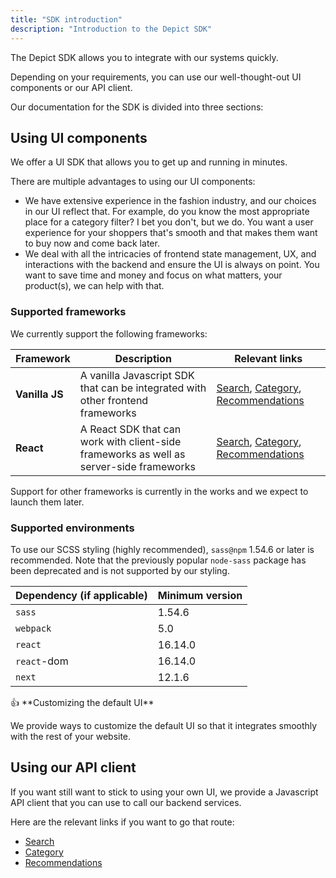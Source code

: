 ```yaml
---
title: "SDK introduction"
description: "Introduction to the Depict SDK"
---
```


The Depict SDK allows you to integrate with our systems quickly.

Depending on your requirements, you can use our well-thought-out UI components or our API client.

Our documentation for the SDK is divided into three sections:

<CardGroup cols={3}>
    <Card title="Search" href="/search-sdk/search-sdk-overview" icon="magnifying-glass" iconType="duotone"></Card>
    <Card title="Categories" href="/category-sdk/categories-sdk-overview" icon="folders" iconType="duotone"></Card>
    <Card title="Recommendations" href="/recommendations-sdk/recommendations-sdk-overview" icon="bolt-lightning" iconType="duotone"></Card>
</CardGroup>

## Using UI components

We offer a UI SDK that allows you to get up and running in minutes.

There are multiple advantages to using our UI components:

* We have extensive experience in the fashion industry, and our choices in our UI reflect that. For example, do you know the most appropriate place for a category filter? I bet you don't, but we do. You want a user experience for your shoppers that's smooth and that makes them want to buy now and come back later.
* We deal with all the intricacies of frontend state management, UX, and interactions with the backend and ensure the UI is always on point. You want to save time and money and focus on what matters, your product(s), we can help with that.

### Supported frameworks

We currently support the following frameworks:

| Framework      | Description                                                                             | Relevant links                                                                                                                           |
| -------------- | --------------------------------------------------------------------------------------- | ---------------------------------------------------------------------------------------------------------------------------------------- |
| **Vanilla JS** | A vanilla Javascript SDK that can be integrated with other frontend frameworks          | [Search](/search-sdk/search-js-ui-quickstart), [Category](/category-sdk/category-page-javascript-sdk), [Recommendations](/recommendations-sdk/recommendations-sdk-js) |
| **React**      | A React SDK that can work with client-side frameworks as well as server-side frameworks | [Search](/search-sdk/search-react-sdk), [Category](/category-sdk/category-page-react-sdk), [Recommendations](/recommendations-sdk/recommendations-sdk-react)          |

Support for other frameworks is currently in the works and we expect to launch them later.

### Supported environments

To use our SCSS styling (highly recommended), `sass@npm` 1.54.6 or later is recommended. Note that the previously popular `node-sass` package has been deprecated and is not supported by our styling.

| Dependency (if applicable) | Minimum version |
| -------------------------- | --------------- |
| `sass`                       | 1.54.6          |
| `webpack`                    | 5.0             |
| `react`                      | 16.14.0         |
| `react`-dom                  | 16.14.0         |
| `next`                       | 12.1.6          |

<Tip> 
👍 **Customizing the default UI**
 
 We provide ways to customize the default UI so that it integrates smoothly with the rest of your website.
</Tip>

## Using our API client

If you want still want to stick to using your own UI, we provide a Javascript API client that you can use to call our backend services.

Here are the relevant links if you want to go that route: 

* [Search](/search-sdk/search-sdk-api-wrapper)
* [Category](/category-sdk/categories-sdk-api-wrapper)
* [Recommendations](/recommendations-sdk/recommendations-sdk-api-wrapper)